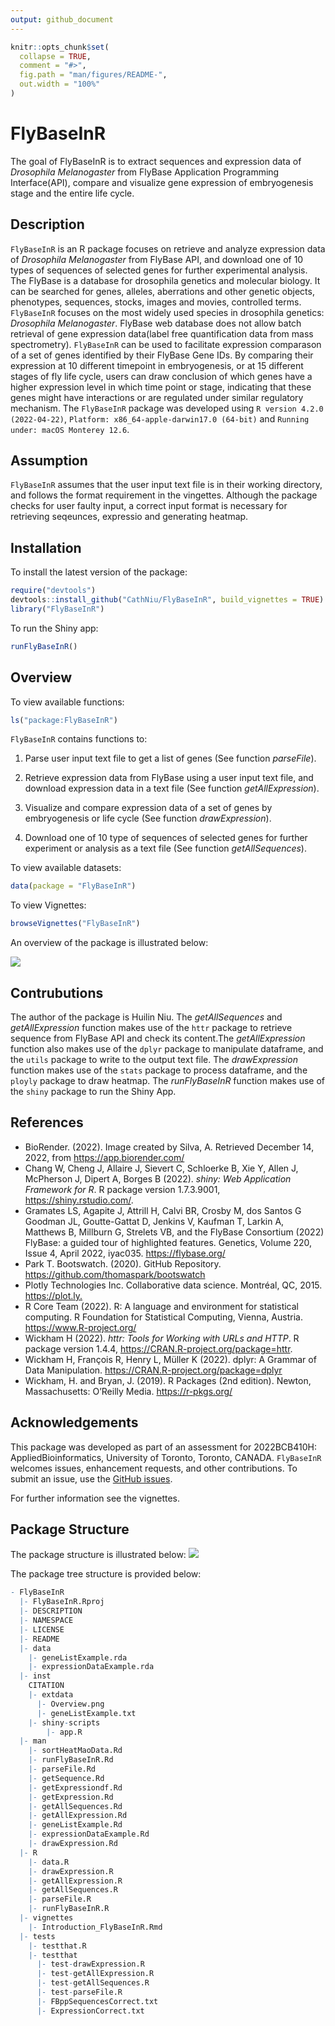 ```yaml
---
output: github_document
---
```


<!-- README.md is generated from README.Rmd. Please edit that file -->

```r
knitr::opts_chunk$set(
  collapse = TRUE,
  comment = "#>",
  fig.path = "man/figures/README-",
  out.width = "100%"
)
```

# FlyBaseInR

<!-- badges: start -->

<!-- badges: end -->

The goal of FlyBaseInR is to extract sequences and expression data of *Drosophila Melanogaster* from FlyBase Application Programming Interface(API), compare and visualize gene expression of embryogenesis stage and the entire life cycle.

## Description

`FlyBaseInR` is an R package focuses on retrieve and analyze expression data of *Drosophila Melanogaster* from FlyBase API, and download one of 10 types of sequences of selected genes for further experimental analysis. The FlyBase is a database for drosophila genetics and molecular biology. It can be searched for genes, alleles, aberrations and other genetic objects, phenotypes, sequences, stocks, images and movies, controlled terms. `FlyBaseInR` focuses on the most widely used species in drosophila genetics: *Drosophila Melanogaster*. FlyBase web database does not allow batch retrieval of gene expression data(label free quantification data from mass spectrometry). `FlyBaseInR` can be used to facilitate expression comparason of a set of genes identified by their FlyBase Gene IDs. By comparing their expression at 10 different timepoint in embryogenesis, or at 15 different stages of fly life cycle, users can draw conclusion of which genes have a higher expression level in which time point or stage, indicating that these genes might have interactions or are regulated under similar regulatory mechanism. The `FlyBaseInR` package was developed using `R version 4.2.0 (2022-04-22)`, `Platform: x86_64-apple-darwin17.0 (64-bit)` and `Running under: macOS Monterey 12.6`.

## Assumption
`FlyBaseInR` assumes that the user input text file is in their working directory, and follows the format requirement in the vingettes. Although the package checks for user faulty input, a correct input format is necessary for retrieving seqeunces, expressio and generating heatmap.

## Installation

To install the latest version of the package:

``` r
require("devtools")
devtools::install_github("CathNiu/FlyBaseInR", build_vignettes = TRUE)
library("FlyBaseInR")
```

To run the Shiny app:

``` r
runFlyBaseInR()
```

## Overview

To view available functions:

``` r
ls("package:FlyBaseInR")
```

`FlyBaseInR` contains functions to:

1.  Parse user input text file to get a list of genes (See function *parseFile*).

2.  Retrieve expression data from FlyBase using a user input text file, and download expression data in a text file (See function *getAllExpression*).

3.  Visualize and compare expression data of a set of genes by embryogenesis or life cycle (See function *drawExpression*).

4.  Download one of 10 type of sequences of selected genes for further experiment or analysis as a text file (See function *getAllSequences*).

To view available datasets:

``` r
data(package = "FlyBaseInR") 
```

To view Vignettes:

``` r
browseVignettes("FlyBaseInR")
```

An overview of the package is illustrated below:

![](./inst/extdata/Overview.png)

## Contrubutions

The author of the package is Huilin Niu. The *getAllSequences* and *getAllExpression* function makes use of the `httr` package to retrieve sequence from FlyBase API and check its content.The *getAllExpression* function also makes use of the `dplyr` package to manipulate dataframe, and the `utils` package to write to the output text file. The *drawExpression* function makes use of the `stats` package to process dataframe, and the `ployly` package to draw heatmap. The *runFlyBaseInR* function makes use of the `shiny` package to run the Shiny App.

## References

-   BioRender. (2022). Image created by Silva, A. Retrieved December 14, 2022, from <https://app.biorender.com/>
-   Chang W, Cheng J, Allaire J, Sievert C, Schloerke B, Xie Y, Allen J, McPherson J, Dipert A, Borges B (2022). *shiny: Web Application Framework for R*. R package version 1.7.3.9001, <https://shiny.rstudio.com/>.
-   Gramates LS, Agapite J, Attrill H, Calvi BR, Crosby M, dos Santos G Goodman JL, Goutte-Gattat D, Jenkins V, Kaufman T, Larkin A, Matthews B, Millburn G, Strelets VB, and the FlyBase Consortium (2022) FlyBase: a guided tour of highlighted features. Genetics, Volume 220, Issue 4, April 2022, iyac035. <https://flybase.org/>
-   Park T. Bootswatch. (2020). GitHub Repository. <https://github.com/thomaspark/bootswatch>
-   Plotly Technologies Inc. Collaborative data science. Montréal, QC, 2015. <https://plot.ly.>
-   R Core Team (2022). R: A language and environment for statistical computing. R Foundation for Statistical Computing, Vienna, Austria. <https://www.R-project.org/>
-   Wickham H (2022). *httr: Tools for Working with URLs and HTTP*. R package version 1.4.4, <https://CRAN.R-project.org/package=httr>.
-   Wickham H, François R, Henry L, Müller K (2022). dplyr: A Grammar of Data Manipulation. <https://CRAN.R-project.org/package=dplyr>
-   Wickham, H. and Bryan, J. (2019). R Packages (2nd edition). Newton, Massachusetts: O'Reilly Media. <https://r-pkgs.org/>

## Acknowledgements

This package was developed as part of an assessment for 2022BCB410H: AppliedBioinformatics, University of Toronto, Toronto, CANADA. `FlyBaseInR` welcomes issues, enhancement requests, and other contributions. To submit an issue, use the [GitHub issues](https://github.com/CathNiu/FlyBaseInR/issues).

For further information see the vignettes.

## Package Structure

The package structure is illustrated below:
![](./inst/extdata/Structure.png)

The package tree structure is provided below:
``` r
- FlyBaseInR
  |- FlyBaseInR.Rproj
  |- DESCRIPTION
  |- NAMESPACE
  |- LICENSE
  |- README
  |- data
    |- geneListExample.rda
    |- expressionDataExample.rda
  |- inst
    CITATION
    |- extdata
      |- Overview.png
      |- geneListExample.txt
    |- shiny-scripts 
        |- app.R
  |- man
    |- sortHeatMaoData.Rd
    |- runFlyBaseInR.Rd
    |- parseFile.Rd
    |- getSequence.Rd
    |- getExpressiondf.Rd
    |- getExpression.Rd
    |- getAllSequences.Rd
    |- getAllExpression.Rd
    |- geneListExample.Rd
    |- expressionDataExample.Rd
    |- drawExpression.Rd
  |- R
    |- data.R
    |- drawExpression.R
    |- getAllExpression.R
    |- getAllSequences.R
    |- parseFile.R
    |- runFlyBaseInR.R
  |- vignettes
    |- Introduction_FlyBaseInR.Rmd
  |- tests
    |- testthat.R
    |- testthat
      |- test-drawExpression.R
      |- test-getAllExpression.R
      |- test-getAllSequences.R
      |- test-parseFile.R
      |- FBppSequencesCorrect.txt
      |- ExpressionCorrect.txt
      
```
